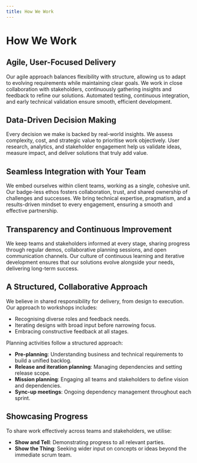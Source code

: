 ```yaml
---
title: How We Work
---
```


# How We Work

## Agile, User-Focused Delivery

Our agile approach balances flexibility with structure, allowing us to adapt to evolving requirements while maintaining clear goals. We work in close collaboration with stakeholders, continuously gathering insights and feedback to refine our solutions. Automated testing, continuous integration, and early technical validation ensure smooth, efficient development.

## Data-Driven Decision Making

Every decision we make is backed by real-world insights. We assess complexity, cost, and strategic value to prioritise work objectively. User research, analytics, and stakeholder engagement help us validate ideas, measure impact, and deliver solutions that truly add value.

## Seamless Integration with Your Team

We embed ourselves within client teams, working as a single, cohesive unit. Our badge-less ethos fosters collaboration, trust, and shared ownership of challenges and successes. We bring technical expertise, pragmatism, and a results-driven mindset to every engagement, ensuring a smooth and effective partnership.

## Transparency and Continuous Improvement

We keep teams and stakeholders informed at every stage, sharing progress through regular demos, collaborative planning sessions, and open communication channels. Our culture of continuous learning and iterative development ensures that our solutions evolve alongside your needs, delivering long-term success.

## A Structured, Collaborative Approach

We believe in shared responsibility for delivery, from design to execution. Our approach to workshops includes:

- Recognising diverse roles and feedback needs.
- Iterating designs with broad input before narrowing focus.
- Embracing constructive feedback at all stages.

Planning activities follow a structured approach:

- **Pre-planning**: Understanding business and technical requirements to build a unified backlog.
- **Release and iteration planning**: Managing dependencies and setting release scope.
- **Mission planning**: Engaging all teams and stakeholders to define vision and dependencies.
- **Sync-up meetings**: Ongoing dependency management throughout each sprint.

## Showcasing Progress

To share work effectively across teams and stakeholders, we utilise:

- **Show and Tell**: Demonstrating progress to all relevant parties.
- **Show the Thing**: Seeking wider input on concepts or ideas beyond the immediate scrum team.
